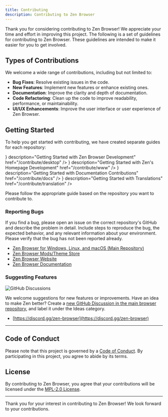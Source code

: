 ```yaml
---
title: Contributing
description: Contributing to Zen Browser
---
```



Thank you for considering contributing to Zen Browser! We appreciate your time and effort in improving this project. The following is a set of guidelines for contributing to Zen Browser. These guidelines are intended to make it easier for you to get involved.

## Types of Contributions

We welcome a wide range of contributions, including but not limited to:

- **Bug Fixes**: Resolve existing issues in the code.
- **New Features**: Implement new features or enhance existing ones.
- **Documentation**: Improve the clarity and depth of documentation.
- **Code Refactoring**: Clean up the code to improve readability, performance, or maintainability.
- **UI/UX Enhancements**: Improve the user interface or user experience of Zen Browser.

## Getting Started

To help you get started with contributing, we have created separate guides for each repository:

<Cards>
  <Card title="desktop" icon={<HammerIcon />} description="Getting Started with Zen Browser Development" href="/contribute/desktop" />
  <Card title="www" icon={<GlobeIcon />} description="Getting Started with Zen's Homepage Development" href="/contribute/www" />
  <Card title="docs" icon={<BookIcon />} description="Getting Started with Documentation Contributions" href="/contribute/docs" />
  <Card title="translation" icon={<BookAIcon />} description="Getting Started with Translations" href="/contribute/translation" />
</Cards>


Please follow the appropriate guide based on the repository you want to contribute to.

### Reporting Bugs

If you find a bug, please open an issue on the correct repository's GitHub and describe the problem in detail. Include steps to reproduce the bug, the expected behavior, and any relevant information about your environment. Please verify that the bug has not been reported already.

<Callout type="info" title="Click here to open each repository's GitHub Issues page">

- [Zen Browser for Windows, Linux, and macOS (Main Repository)](https://github.com/zen-browser/desktop/issues)
- [Zen Browser Mods/Theme Store](https://github.com/zen-browser/theme-store/issues)
- [Zen Browser Website](https://github.com/zen-browser/www/issues)
- [Zen Browser Documentation](https://github.com/zen-browser/docs/issues)
</Callout>

### Suggesting Features

![GitHub Discussions](/assets/contribute/discuss.png)

We welcome suggestions for new features or improvements. Have an idea to make Zen better? Create a [new GitHub Discussion in the main browser repository](https://github.com/zen-browser/desktop/discussions), and label it under the Ideas category.
<Callout type="info" title="Alternatively, join the Zen Discord and discuss there!">

- [https://discord.gg/zen-browser](https://discord.gg/zen-browser)
</Callout>

---

## Code of Conduct

Please note that this project is governed by a [Code of Conduct](/contribute/code-of-conduct). By participating in this project, you agree to abide by its terms.

## License

By contributing to Zen Browser, you agree that your contributions will be licensed under the [MPL-2.0 License](https://github.com/zen-browser/desktop/blob/main/LICENSE).

---

Thank you for your interest in contributing to Zen Browser! We look forward to your contributions.
